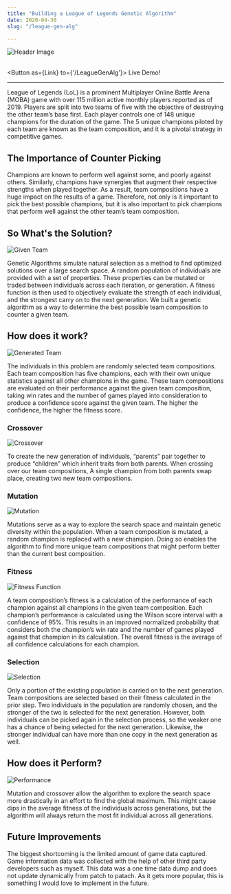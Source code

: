 ```yaml
---
title: "Building a League of Legends Genetic Algorithm"
date: 2020-04-30
slug: "/league-gen-alg"

---
```



<div style={{textAlign: 'center'}}>
  <img src={header_image} style={{maxWidth:"100%"}} alt="Header Image" />
</div>

<br/>

<Button as={Link} to={'/LeagueGenAlg'}>
  Live Demo!
</Button>

---

League of Legends (LoL) is a prominent Multiplayer Online Battle Arena (MOBA) game with over 115 million active monthly players reported as of 2019. Players are split into two teams of five with the objective of destroying the other team’s base first. Each player controls one of 148 unique champions for the duration of the game. The 5 unique champions piloted by each team are known as the team composition, and it is a pivotal strategy in competitive games.

## The Importance of Counter Picking

Champions are known to perform well against some, and poorly against others. Similarly, champions have synergies that augment their respective strengths when played together. As a result, team compositions have a huge impact on the results of a game. Therefore, not only is it important to pick the best possible champions, but it is also important to pick champions that perform well against the other team’s team composition.

## So What's the Solution?
<div style={{textAlign: 'center'}}>
  <img src={given_team} style={{maxWidth:"100%"}} alt="Given Team" />
</div>

Genetic Algorithms simulate natural selection as a method to find optimized solutions over a large search space. A random population of individuals are provided with a set of properties. These properties can be mutated or traded between individuals across each iteration, or generation. A fitness function is then used to objectively evaluate the strength of each individual, and the strongest carry on to the next generation. We built a genetic algorithm as a way to determine the best possible team composition to counter a given team.

## How does it work?
<div style={{textAlign: 'center'}}>
  <img src={generated_teams} style={{maxWidth:"100%"}} alt="Generated Team" />
</div>

The individuals in this problem are randomly selected team compositions. Each team composition has five champions, each with their own unique statistics against all other champions in the game. These team compositions are evaluated on their performance against the given team composition, taking win rates and the number of games played into consideration to produce a confidence score against the given team. The higher the confidence, the higher the fitness score.

### Crossover
<div style={{textAlign: 'center'}}>
  <img src={crossover} style={{maxWidth:"100%"}} alt="Crossover" />
</div>

To create the new generation of individuals, “parents” pair together to produce “children” which inherit traits from both parents. When crossing over our team compositions, A single champion from both parents swap place, creating two new team compositions.

### Mutation
<div style={{textAlign: 'center'}}>
  <img src={mutation} style={{maxWidth:"100%"}} alt="Mutation" />
</div>

Mutations serve as a way to explore the search space and maintain genetic diversity within the population. When a team composition is mutated, a random champion is replaced with a new champion. Doing so enables the algorithm to find more unique team compositions that might perform better than the current best composition.


### Fitness
<div style={{textAlign: 'center'}}>
  <img src={fitness_function} style={{maxWidth:"100%"}} alt="Fitness Function" />
</div>

A team composition’s fitness is a calculation of the performance of each champion against all champions in the given team composition. Each champion’s performance is calculated using the Wilson score interval with a confidence of 95%. This results in an improved normalized probability that considers both the champion’s win rate and the number of games played against that champion in its calculation. The overall fitness is the average of all confidence calculations for each champion.


### Selection
<div style={{textAlign: 'center'}}>
  <img src={selection} style={{maxWidth:"100%"}} alt="Selection" />
</div>

Only a portion of the existing population is carried on to the next generation. Team compositions are selected based on their fitness calculated in the prior step. Two individuals in the population are randomly chosen, and the stronger of the two is selected for the next generation. However, both individuals can be picked again in the selection process, so the weaker one has a chance of being selected for the next generation. Likewise, the stronger individual can have more than one copy in the next generation as well.


## How does it Perform?
<div style={{textAlign: 'center'}}>
  <img src={performance} style={{maxWidth:"100%"}} alt="Performance" />
</div>

Mutation and crossover allow the algorithm to explore the search space more drastically in an effort to find the global maximum. This might cause dips in the average fitness of the individuals across generations, but the algorithm will always return the most fit individual across all generations.


## Future Improvements
The biggest shortcoming is the limited amount of game data captured. Game information data was collected with the help of other third party developers such as myself. This data was a one time data dump and does not update dynamically from patch to patach. As it gets more popular, this is something I would love to implement in the future.
